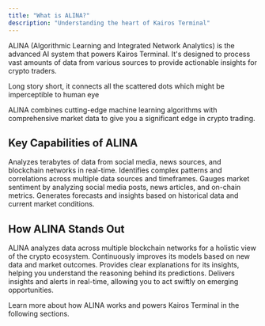 ```yaml
---
title: "What is ALINA?"
description: "Understanding the heart of Kairos Terminal"
---
```

ALINA (Algorithmic Learning and Integrated Network Analytics) is the advanced AI system that powers Kairos Terminal. It's designed to process vast amounts of data from various sources to provide actionable insights for crypto traders.

Long story short, it connects all the scattered dots which might be imperceptible to human eye

<Card title="ALINA: Your AI Trading Assistant" icon="robot">
  ALINA combines cutting-edge machine learning algorithms with comprehensive market data to give you a significant edge in crypto trading.
</Card>

## Key Capabilities of ALINA

<CardGroup cols={2}>
  <Card title="Data Processing" icon="microchip">
    Analyzes terabytes of data from social media, news sources, and blockchain networks in real-time.
  </Card>
  <Card title="Pattern Recognition" icon="chart-line">
    Identifies complex patterns and correlations across multiple data sources and timeframes.
  </Card>
  <Card title="Sentiment Analysis" icon="face-smile">
    Gauges market sentiment by analyzing social media posts, news articles, and on-chain metrics.
  </Card>
  <Card title="Predictive Analytics" icon="crystal-ball">
    Generates forecasts and insights based on historical data and current market conditions.
  </Card>
</CardGroup>

## How ALINA Stands Out

<CardGroup cols={2}>
  <Card title="Cross-Chain Intelligence" icon="link">
    ALINA analyzes data across multiple blockchain networks for a holistic view of the crypto ecosystem.
  </Card>
  <Card title="Adaptive Learning" icon="brain">
    Continuously improves its models based on new data and market outcomes.
  </Card>
  <Card title="Explainable AI" icon="chalkboard-user">
    Provides clear explanations for its insights, helping you understand the reasoning behind its predictions.
  </Card>
  <Card title="Real-Time Processing" icon="bolt">
    Delivers insights and alerts in real-time, allowing you to act swiftly on emerging opportunities.
  </Card>
</CardGroup>

Learn more about how ALINA works and powers Kairos Terminal in the following sections.